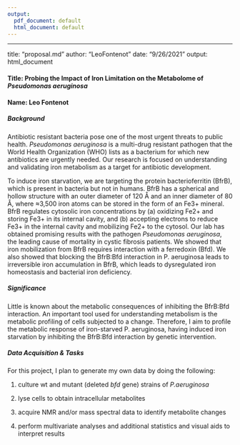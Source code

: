 ```yaml
---
output:
  pdf_document: default
  html_document: default
---
```

---
title: "proposal.md"
author: "LeoFontenot"
date: "9/26/2021"
output: html_document

#### Title: Probing the Impact of Iron Limitation on the Metabolome of *Pseudomonas aeruginosa*

#### Name: Leo Fontenot



##### Background

Antibiotic resistant bacteria pose one of the most urgent threats to public health. *Pseudomonas aeruginosa* is a multi-drug resistant pathogen that the World Health Organization (WHO) lists as a bacterium for which new antibiotics are urgently needed. Our research is focused on understanding and validating iron metabolism as a target for antibiotic development.

To induce iron starvation, we are targeting the protein bacterioferritin (BfrB), which is present in bacteria but not in humans. BfrB has a spherical and hollow structure with an outer diameter of 120 Å and an inner diameter of 80 Å, where ≈3,500 iron atoms can be stored in the form of an Fe3+ mineral. BfrB regulates cytosolic iron concentrations by (a) oxidizing Fe2+ and storing Fe3+
in its internal cavity, and (b) accepting electrons to reduce Fe3+ in the internal cavity and mobilizing Fe2+ to the cytosol. Our lab has obtained promising results with the pathogen *Pseudomonas aeruginosa*, the leading cause of mortality in cystic fibrosis patients. We showed that iron mobilization from BfrB requires interaction with a ferredoxin (Bfd). We also showed that blocking the BfrB:Bfd interaction in P. aeruginosa leads to irreversible iron accumulation in
BfrB, which leads to dysregulated iron homeostasis and bacterial iron deficiency.

##### Significance

Little is known about the metabolic consequences of inhibiting the BfrB:Bfd interaction. An important tool used for understanding metabolism is the metabolic profiling of cells subjected to a change. Therefore, I aim to profile the metabolic response of iron-starved P. aeruginosa, having induced iron starvation by inhibiting the BfrB:Bfd interaction by genetic intervention.

##### Data Acquisition & Tasks

For this project, I plan to generate my own data by doing the following:
  
  1. culture wt and mutant (deleted *bfd* gene) strains of *P.aeruginosa*
  
  2. lyse cells to obtain intracellular metabolites
  
  3. acquire NMR and/or mass spectral data to identify metabolite changes
  
  4. perform multivariate analyses and additional statistics and visual aids to interpret results